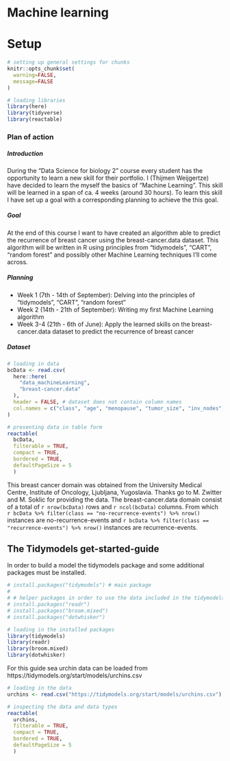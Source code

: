 # Machine learning

# Setup

```r
# setting up general settings for chunks
knitr::opts_chunk$set(
  warning=FALSE,
  message=FALSE
)
```

```r
# loading libraries
library(here)
library(tidyverse)
library(reactable)
```

### Plan of action

##### Introduction

During the "Data Science for biology 2" course every student has the opportunity to learn a new skill for their portfolio. I (Thijmen Weijgertze) have decided to learn the myself the basics of "Machine Learning". This skill will be learned in a span of ca. 4 weeks (around 30 hours). To learn this skill I have set up a goal with a corresponding planning to achieve the this goal.

##### Goal

At the end of this course I want to have created an algorithm able to predict the recurrence of breast cancer using the breast-cancer.data dataset. This algorithm will be written in R using principles from "tidymodels", "CART", "random forest" and possibly other Machine Learning techniques I'll come across.

##### Planning

- Week 1 (7th - 14th of September): Delving into the principles of "tidymodels", "CART", "random forest"
- Week 2 (14th - 21th of September): Writing my first Machine Learning algorithm
- Week 3-4 (21th - 6th of June): Apply the learned skills on the breast-cancer.data dataset to predict the recurrence of breast cancer

##### Dataset

```r
# loading in data
bcData <- read.csv( 
  here::here(
    "data_machineLearning",
    "breast-cancer.data"
  ), 
  header = FALSE, # dataset does not contain column names
  col.names = c("class", "age", "menopause", "tumor_size", "inv_nodes", "node_caps", "deg_malig", "breast", "breast_quad", "irradiat") # setting column names
)

# presenting data in table form
reactable(
  bcData, 
  filterable = TRUE,
  compact = TRUE,
  bordered = TRUE,
  defaultPageSize = 5
  )
```

This breast cancer domain was obtained from the University Medical Centre, Institute of Oncology, Ljubljana, Yugoslavia. Thanks go to M. Zwitter and M. Soklic for providing the data. The breast-cancer.data domain consist of a total of `r nrow(bcData)` rows and `r ncol(bcData)` columns. From which `r bcData %>% filter(class == "no-recurrence-events") %>% nrow()` instances are no-recurrence-events and `r bcData %>% filter(class == "recurrence-events") %>% nrow()` instances are recurrence-events. 

## The Tidymodels get-started-guide

In order to build a model the tidymodels package and some additional packages must be installed.

```r
# install.packages("tidymodels") # main package
# 
# # helper packages in order to use the data included in the tidymodels guide
# install.packages("readr")
# install.packages("broom.mixed")
# install.packages("dotwhisker")
```

```r
# loading in the installed packages
library(tidymodels)
library(readr)
library(broom.mixed)
library(dotwhisker)
```

For this guide sea urchin data can be loaded from https://tidymodels.org/start/models/urchins.csv

```r
# loading in the data 
urchins <- read.csv("https://tidymodels.org/start/models/urchins.csv")

# inspecting the data and data types
reactable(
  urchins, 
  filterable = TRUE,
  compact = TRUE,
  bordered = TRUE,
  defaultPageSize = 5
  )
```


